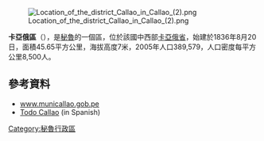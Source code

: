 [[Image:Location_of_the_district_Callao_in_Callao_(2).png|right]]

'''卡亞俄區'''（{{lang-es|Distrito del Callao}}），是[[秘魯|秘魯]]的一個區，位於該國中西部[[卡亞俄省|卡亞俄省]]，始建於1836年8月20日，面積45.65平方公里，海拔高度7米，2005年人口389,579，人口密度每平方公里8,500人。

==參考資料==
*[http://www.municallao.gob.pe www.municallao.gob.pe]{{Wayback|url=http://www.municallao.gob.pe/ |date=20110527083013 }}
*[https://web.archive.org/web/20060417192938/http://www.gmcweb.net/todocallao/index.htm Todo Callao] (in Spanish)

{{coord|12.0523|S|77.1391|W|source:wikidata-and-enwiki-cat-tree_region:PE|display=title}}

{{Peru-geo-stub}}
[[Category:秘魯行政區|Category:秘魯行政區]]